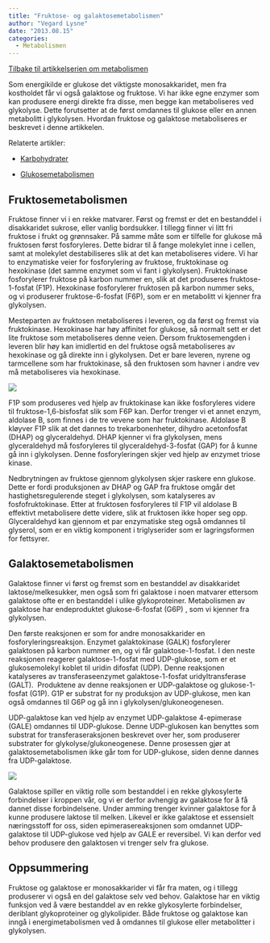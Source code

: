 ```yaml
---
title: "Fruktose- og galaktosemetabolismen"
author: "Vegard Lysne"
date: "2013.08.15"
categories: 
  - Metabolismen
---
```


[Tilbake til artikkelserien om metabolismen](../../metabolismen.html)

Som energikilde er glukose det viktigste monosakkaridet, men fra kostholdet får vi også galaktose og fruktose. Vi har ikke egne enzymer som kan produsere energi direkte fra disse, men begge kan metaboliseres ved glykolyse. Dette forutsetter at de først omdannes til glukose eller en annen metabolitt i glykolysen. Hvordan fruktose og galaktose metaboliseres er beskrevet i denne artikkelen.

Relaterte artikler:

-   [Karbohydrater](http://www.friskogfunksjonell.no/karbohydrater/ "Karbohydrater")

-   [Glukosemetabolismen](http://www.friskogfunksjonell.no/glukosemetabolismen/ "Glukosemetabolismen")

## Fruktosemetabolismen

Fruktose finner vi i en rekke matvarer. Først og fremst er det en bestanddel i disakkaridet sukrose, eller vanlig bordsukker. I tillegg finner vi litt fri fruktose i frukt og grønnsaker. På samme måte som er tilfelle for glukose må fruktosen først fosforyleres. Dette bidrar til å fange molekylet inne i cellen, samt at molekylet destabiliseres slik at det kan metaboliseres videre. Vi har to enzymatiske veier for fosforylering av fruktose, fruktokinase og hexokinase (det samme enzymet som vi fant i glykolysen). Fruktokinase fosforylerer fruktose på karbon nummer en, slik at det produseres fruktose-1-fosfat (F1P). Hexokinase fosforylerer fruktosen på karbon nummer seks, og vi produserer fruktose-6-fosfat (F6P), som er en metabolitt vi kjenner fra glykolysen.

Mesteparten av fruktosen metaboliseres i leveren, og da først og fremst via fruktokinase. Hexokinase har høy affinitet for glukose, så normalt sett er det lite fruktose som metaboliseres denne veien. Dersom fruktosemengden i leveren blir høy kan imidlertid en del fruktose også metaboliseres av hexokinase og gå direkte inn i glykolysen. Det er bare leveren, nyrene og tarmcellene som har fruktokinase, så den fruktosen som havner i andre vev må metaboliseres via hexokinase.

![](images/clipboard-3474530281.png)

F1P som produseres ved hjelp av fruktokinase kan ikke fosforyleres videre til fruktose-1,6-bisfosfat slik som F6P kan. Derfor trenger vi et annet enzym, aldolase B, som finnes i de tre vevene som har fruktokinase. Aldolase B kløyver F1P slik at det dannes to trekarbonenheter, dihydro acetonfosfat (DHAP) og glyceraldehyd. DHAP kjenner vi fra glykolysen, mens glyceraldehyd må fosforyleres til glyceraldehyd-3-fosfat (GAP) for å kunne gå inn i glykolysen. Denne fosforyleringen skjer ved hjelp av enzymet triose kinase.

Nedbrytningen av fruktose gjennom glykolysen skjer raskere enn glukose. Dette er fordi produksjonen av DHAP og GAP fra fruktose omgår det hastighetsregulerende steget i glykolysen, som katalyseres av fosfofruktokinase. Etter at fruktosen fosforyleres til F1P vil aldolase B effektivt metabolisere dette videre, slik at fruktosen ikke hoper seg opp. Glyceraldehyd kan gjennom et par enzymatiske steg også omdannes til glyserol, som er en viktig komponent i triglyserider som er lagringsformen for fettsyrer.

## Galaktosemetabolismen

Galaktose finner vi først og fremst som en bestanddel av disakkaridet laktose/melkesukker, men også som fri galaktose i noen matvarer ettersom galaktose ofte er en bestanddel i ulike glykoproteiner. Metabolismen av galaktose har endeproduktet glukose-6-fosfat (G6P) , som vi kjenner fra glykolysen.

Den første reaksjonen er som for andre monosakkarider en fosforyleringsreaksjon. Enzymet galaktokinase (GALK) fosforylerer galaktosen på karbon nummer en, og vi får galaktose-1-fosfat. I den neste reaksjonen reagerer galaktose-1-fosfat med UDP-glukose, som er et glukosemolekyl koblet til uridin difosfat (UDP). Denne reaksjonen katalyseres av transferaseenzymet galaktose-1-fosfat uridyltransferase (GALT).  Produktene av denne reaksjonen er UDP-galaktose og glukose-1-fosfat (G1P). G1P er substrat for ny produksjon av UDP-glukose, men kan også omdannes til G6P og gå inn i glykolysen/glukoneogenesen.

UDP-galaktose kan ved hjelp av enzymet UDP-galaktose 4-epimerase (GALE) omdannes til UDP-glukose. Denne UDP-glukosen kan benyttes som substrat for transferaseraksjonen beskrevet over her, som produserer substrater for glykolyse/glukoneogenese. Denne prosessen gjør at galaktosemetabolismen ikke går tom for UDP-glukose, siden denne dannes fra UDP-galaktose.

![](images/clipboard-3559805700.png)

Galaktose spiller en viktig rolle som bestanddel i en rekke glykosylerte forbindelser i kroppen vår, og vi er derfor avhengig av galaktose for å få dannet disse forbindelsene. Under amming trenger kvinner galaktose for å kunne produsere laktose til melken. Likevel er ikke galaktose et essensielt næringsstoff for oss, siden epimerasereaksjonen som omdannet UDP-galaktose til UDP-glukose ved hjelp av GALE er reversibel. Vi kan derfor ved behov produsere den galaktosen vi trenger selv fra glukose.

## Oppsummering

Fruktose og galaktose er monosakkarider vi får fra maten, og i tillegg produserer vi også en del galaktose selv ved behov. Galaktose har en viktig funksjon ved å være bestanddel av en rekke glykosylerte forbindelser, deriblant glykoproteiner og glykolipider. Både fruktose og galaktose kan inngå i energimetabolismen ved å omdannes til glukose eller metabolitter i glykolysen.
